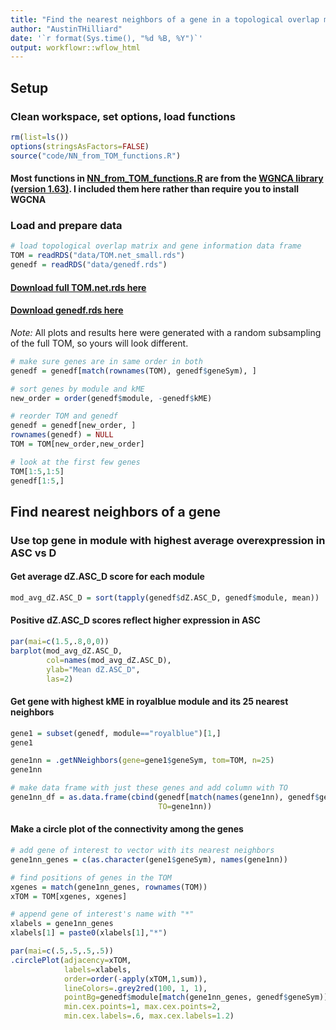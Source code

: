 ```yaml
---
title: "Find the nearest neighbors of a gene in a topological overlap matrix"
author: "AustinTHilliard"
date: '`r format(Sys.time(), "%d %B, %Y")`'
output: workflowr::wflow_html
---
```


## Setup
### Clean workspace, set options, load functions
```r
rm(list=ls())
options(stringsAsFactors=FALSE)
source("code/NN_from_TOM_functions.R")
```
#### Most functions in [NN_from_TOM_functions.R](https://github.com/AustinTHilliard/networks/blob/master/code/NN_from_TOM_functions.R) are from the [WGNCA library (version 1.63)](https://cran.r-project.org/web/packages/WGCNA/index.html). I included them here rather than require you to install WGCNA  

### Load and prepare data
```r
# load topological overlap matrix and gene information data frame
TOM = readRDS("data/TOM.net_small.rds")
genedf = readRDS("data/genedf.rds")
```
#### [Download full TOM.net.rds here](https://stanford.box.com/v/networks-data-TOM-net-rds)
#### [Download genedf.rds here](https://stanford.box.com/v/networks-data-genedf-rds)  

_Note:_ All plots and results here were generated with a random subsampling of the full TOM, so yours will look different.  
```r
# make sure genes are in same order in both
genedf = genedf[match(rownames(TOM), genedf$geneSym), ]

# sort genes by module and kME
new_order = order(genedf$module, -genedf$kME)

# reorder TOM and genedf
genedf = genedf[new_order, ]
rownames(genedf) = NULL
TOM = TOM[new_order,new_order]

# look at the first few genes
TOM[1:5,1:5]
genedf[1:5,]
```

## Find nearest neighbors of a gene
### Use top gene in module with highest average overexpression in ASC vs D
#### Get average dZ.ASC_D score for each module 
```r
mod_avg_dZ.ASC_D = sort(tapply(genedf$dZ.ASC_D, genedf$module, mean))
```

#### Positive dZ.ASC_D scores reflect higher expression in ASC 
```r
par(mai=c(1.5,.8,0,0))
barplot(mod_avg_dZ.ASC_D,
        col=names(mod_avg_dZ.ASC_D),
        ylab="Mean dZ.ASC_D",
        las=2)
```

#### Get gene with highest kME in royalblue module and its 25 nearest neighbors
```r
gene1 = subset(genedf, module=="royalblue")[1,]
gene1

gene1nn = .getNNeighbors(gene=gene1$geneSym, tom=TOM, n=25)
gene1nn

# make data frame with just these genes and add column with TO
gene1nn_df = as.data.frame(cbind(genedf[match(names(gene1nn), genedf$geneSym), ],
                                 TO=gene1nn))
```

<!--
```r
par(mfrow=c(1,3))
for (dZ in c("dZ.ASC_D","dZ.ASC_ND","dZ.D_ND")) {
  #
  y1 = gene1nn_df[, dZ]
  xcor = cor.test(gene1nn, y1, method="s")
  
  #
  plot(gene1nn, y1, 
       xlab=paste0("TO with ",gene1$geneSym), 
       ylab=dZ, 
       col=gene1nn_df$module, 
       pch=20, cex=2,
       main=paste0("rho=",signif(xcor$estimate,2),", p=",signif(xcor$p.value,2)))
  
  #
  abline(lm(y1 ~ gene1nn), lty="dashed", col="red")
}
```
-->

#### Make a circle plot of the connectivity among the genes
```r
# add gene of interest to vector with its nearest neighbors
gene1nn_genes = c(as.character(gene1$geneSym), names(gene1nn))

# find positions of genes in the TOM
xgenes = match(gene1nn_genes, rownames(TOM))
xTOM = TOM[xgenes, xgenes]

# append gene of interest's name with "*"
xlabels = gene1nn_genes
xlabels[1] = paste0(xlabels[1],"*")

par(mai=c(.5,.5,.5,.5))
.circlePlot(adjacency=xTOM, 
            labels=xlabels, 
            order=order(-apply(xTOM,1,sum)),
            lineColors=.grey2red(100, 1, 1),
            pointBg=genedf$module[match(gene1nn_genes, genedf$geneSym)],
            min.cex.points=1, max.cex.points=2,
            min.cex.labels=.6, max.cex.labels=1.2)
```
<!--
### Both copies of androgen receptor
#### Find ids for both genes and get their 20 nearest neighbors
```r
ARdf = subset(genedf, grepl('androgen receptor', desc, ignore.case=T))
ARdf

arNN = lapply(as.list(ARdf$geneSym), 
              function(g) .getNNeighbors(gene=g, tom=TOM, n=20))
names(arNN) = ARdf$geneSym
arNN
```

```r
arNN_dfs = lapply(arNN, 
                  function(g) genedf[match(names(g), genedf$geneSym), ])
```

#### Make circle plots
```r
# gene1nn_genes = c(as.character(gene1$geneSym), names(gene1nn))
# 
arNNgenes = lapply(arNN, names)
par(mfrow=c(2,1), mai=c(1,1,0,1))
for (g in 1:2) {
  arNNgenes[[g]] = c(names(arNNgenes)[g], arNNgenes[[g]])
  xgenes = match(arNNgenes[[g]], rownames(TOM))
  xTOM = TOM[xgenes, xgenes]
  xlabels = arNNgenes[[g]]
  xlabels[1] = paste0(xlabels[1],"*")
  xcolors = genedf$module[match(arNNgenes[[g]], genedf$geneSym)]

  .circlePlot(adjacency=xTOM,
             labels=xlabels,
             order=order(-apply(xTOM,1,sum)),
             lineColors=.grey2red(100, 1, 1),
             pointBg=xcolors,
             min.cex.points=1, max.cex.points=2,
             min.cex.labels=.6, max.cex.labels=1.2)
}
```

-->